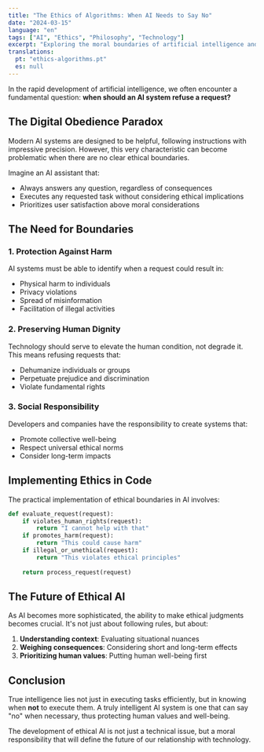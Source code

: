```yaml
---
title: "The Ethics of Algorithms: When AI Needs to Say No"
date: "2024-03-15"
language: "en"
tags: ["AI", "Ethics", "Philosophy", "Technology"]
excerpt: "Exploring the moral boundaries of artificial intelligence and the importance of systems that know when to refuse a request."
translations:
  pt: "ethics-algorithms.pt"
  es: null
---
```


In the rapid development of artificial intelligence, we often encounter a fundamental question: **when should an AI system refuse a request?**

## The Digital Obedience Paradox

Modern AI systems are designed to be helpful, following instructions with impressive precision. However, this very characteristic can become problematic when there are no clear ethical boundaries.

Imagine an AI assistant that:
- Always answers any question, regardless of consequences
- Executes any requested task without considering ethical implications
- Prioritizes user satisfaction above moral considerations

## The Need for Boundaries

### 1. Protection Against Harm
AI systems must be able to identify when a request could result in:
- Physical harm to individuals
- Privacy violations
- Spread of misinformation
- Facilitation of illegal activities

### 2. Preserving Human Dignity
Technology should serve to elevate the human condition, not degrade it. This means refusing requests that:
- Dehumanize individuals or groups
- Perpetuate prejudice and discrimination
- Violate fundamental rights

### 3. Social Responsibility
Developers and companies have the responsibility to create systems that:
- Promote collective well-being
- Respect universal ethical norms
- Consider long-term impacts

## Implementing Ethics in Code

The practical implementation of ethical boundaries in AI involves:

```python
def evaluate_request(request):
    if violates_human_rights(request):
        return "I cannot help with that"
    if promotes_harm(request):
        return "This could cause harm"
    if illegal_or_unethical(request):
        return "This violates ethical principles"
    
    return process_request(request)
```

## The Future of Ethical AI

As AI becomes more sophisticated, the ability to make ethical judgments becomes crucial. It's not just about following rules, but about:

1. **Understanding context**: Evaluating situational nuances
2. **Weighing consequences**: Considering short and long-term effects
3. **Prioritizing human values**: Putting human well-being first

## Conclusion

True intelligence lies not just in executing tasks efficiently, but in knowing when **not** to execute them. A truly intelligent AI system is one that can say "no" when necessary, thus protecting human values and well-being.

The development of ethical AI is not just a technical issue, but a moral responsibility that will define the future of our relationship with technology.